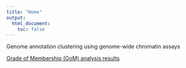 ```yaml
---
title: "Home"
output:
  html_document:
    toc: false
---
```


Genome annotation clustering using genome-wide chromatin assays

[Grade of Membership (GoM) analysis results](chrom_GoM_joint_cells.html)
